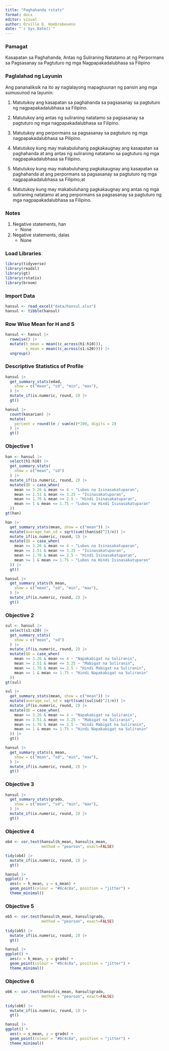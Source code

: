 ```yaml
---
title: "Paghahanda rstats"
format: docx
editor: visual
author: Orville D. Hombrebeueno
date: "`r Sys.Date()`"
---
```


### Pamagat

Kasapatan sa Paghahanda, Antas ng Suliraning Natatamo at ng Perpormans sa Pagsasanay sa Pagtuturo ng mga Nagpapakadalubhasa sa Filipino

### Paglalahad ng Layunin

Ang pananaliksik na ito ay naglalayong mapagtuunan ng pansin ang mga sumusunod na layunin:

1.  Matutukoy ang kasapatan sa paghahanda sa pagsasanay sa pagtuturo ng nagpapakadalubhasa sa Filipino.

2.  Matutukoy ang antas ng suliraning natatamo sa pagsasanay sa pagtuturo ng mga nagpapakadalubhasa sa Filipino.

3.  Matutukoy ang perpormans sa pagsasanay sa pagtuturo ng mga nagpapakadalubhasa sa Pilipino.

4.  Matutukoy kung may makabuluhang pagkakaugnay ang kasapatan sa paghahanda at ang antas ng suliraning natatamo sa pagtuturo ng mga nagpapakadalubhasa sa Filipino.

5.  Matutukoy kung may makabuluhang pagkakaugnay ang kasapatan sa paghahanda at ang perpormans sa pagsasanay sa pagtuturo ng mga nagpapakadalubhasa sa Filipino;at

6.  Matutukoy kung may makabuluhang pagkakaugnay ang antas ng mga suliraning natatamo at ang perpormans sa pagsasanay sa pagtuturo ng mga nagpapakadalubhasa sa Filipino.

### Notes

1.  Negative statements, han
    -   None
2.  Negative statements, dalas
    -   None

### Load Libraries

```r
library(tidyverse)
library(readxl)
library(gt)
library(rstatix)
library(broom)
```

### Import Data

```r
hansul <- read_excel("data/hansul.xlsx")
hansul <- tibble(hansul)
```

### Row Wise Mean for H and S

```r
hansul <- hansul |>
  rowwise() |>
  mutate(h_mean = mean((c_across(h1:h10))),
         s_mean = mean((c_across(s1:s20)))) |>
  ungroup()
```

### Descriptive Statistics of Profile

```r
hansul |>
  get_summary_stats(edad,
    show = c("mean", "sd", "min", "max"),
  ) |>
  mutate_if(is.numeric, round, 2) |>
  gt()
```

```r
hansul |>
  count(kasarian) |>
  mutate(
    percent = round((n / sum(n))*100, digits = 2)
  ) |>
  gt()
```

### Objective 1

```r
han <- hansul |>
  select(h1:h10) |>
  get_summary_stats(
    show = c("mean", "sd")
  ) |>
  mutate_if(is.numeric, round, 2) |>
  mutate(QD = case_when(
    mean >= 3.26 & mean <= 4 ~ "Lubos na Isinasakatuparan",
    mean >= 2.51 & mean <= 3.25 ~ "Isinasakatuparan",
    mean >= 1.76 & mean <= 2.5 ~ "Hindi Isinasakatuparan",
    mean >= 1 & mean <= 1.75 ~ "Lubos na Hindi Isinasakatuparan"
  ))
gt(han)
```

```r
han |>
  get_summary_stats(mean, show = c("mean")) |>
  mutate(average_han_sd = sqrt(sum((han$sd)^2)/n)) |>
  mutate_if(is.numeric, round, 2) |>
  mutate(QD = case_when(
    mean >= 3.26 & mean <= 4 ~ "Lubos na Isinasakatuparan",
    mean >= 2.51 & mean <= 3.25 ~ "Isinasakatuparan",
    mean >= 1.76 & mean <= 2.5 ~ "Hindi Isinasakatuparan",
    mean >= 1 & mean <= 1.75 ~ "Lubos na Hindi Isinasakatuparan"
  )) |>
  gt()
```

```r
hansul |>
  get_summary_stats(h_mean,
    show = c("mean", "sd", "min", "max"),
  ) |>
  mutate_if(is.numeric, round, 2) |>
  gt()
```

### Objective 2

```r
sul <- hansul |>
  select(s1:s20) |>
  get_summary_stats(
    show = c("mean", "sd")
  ) |>
  mutate_if(is.numeric, round, 2) |>
  mutate(QD = case_when(
    mean >= 3.26 & mean <= 4 ~ "Napakabigat na Suliranin",
    mean >= 2.51 & mean <= 3.25 ~ "Mabigat na Suliranin",
    mean >= 1.76 & mean <= 2.5 ~ "Hindi Mabigat na Suliranin",
    mean >= 1 & mean <= 1.75 ~ "Hindi Napakabigat na Suliranin"
  ))
gt(sul)
```

```r
sul |>
  get_summary_stats(mean, show = c("mean")) |>
  mutate(average_sul_sd = sqrt(sum((sul$sd)^2)/n)) |>
  mutate_if(is.numeric, round, 2) |>
  mutate(QD = case_when(
    mean >= 3.26 & mean <= 4 ~ "Napakabigat na Suliranin",
    mean >= 2.51 & mean <= 3.25 ~ "Mabigat na Suliranin",
    mean >= 1.76 & mean <= 2.5 ~ "Hindi Mabigat na Suliranin",
    mean >= 1 & mean <= 1.75 ~ "Hindi Napakabigat na Suliranin"
  )) |>
  gt()
```

```r
hansul |>
  get_summary_stats(s_mean,
    show = c("mean", "sd", "min", "max"),
  ) |>
  mutate_if(is.numeric, round, 2) |>
  gt()
```

### Objective 3

```r
hansul |>
  get_summary_stats(grado,
    show = c("mean", "sd", "min", "max"),
  ) |>
  mutate_if(is.numeric, round, 2) |>
  gt()
```

### Objective 4

```r
ob4 <- cor.test(hansul$h_mean, hansul$s_mean,
                method = "pearson", exact=FALSE)

tidy(ob4) |>
  mutate_if(is.numeric, round, 2) |>
  gt()
```

```r
hansul |>
ggplot() +
  aes(x = h_mean, y = s_mean) +
  geom_point(colour = "#0c4c8a", position = "jitter") +
  theme_minimal()
```

### Objective 5

```r
ob5 <- cor.test(hansul$h_mean, hansul$grado,
                method = "pearson", exact=FALSE)
  
tidy(ob5) |>
  mutate_if(is.numeric, round, 2) |>
  gt()
```

```r
hansul |>
ggplot() +
  aes(x = h_mean, y = grado) +
  geom_point(colour = "#0c4c8a", position = "jitter") +
  theme_minimal()
```

### Objective 6

```r
ob6 <- cor.test(hansul$s_mean, hansul$grado,
                method = "pearson", exact=FALSE)
  
tidy(ob6) |>
  mutate_if(is.numeric, round, 2) |>
  gt()
```

```r
hansul |>
ggplot() +
  aes(x = s_mean, y = grado) +
  geom_point(colour = "#0c4c8a", position = "jitter") +
  theme_minimal()
```
